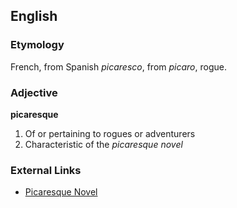 ==English==
===Etymology===
French, from Spanish ''picaresco'', from ''picaro'', rogue.

===Adjective===
'''picaresque'''
# Of or pertaining to rogues or adventurers
# Characteristic of the ''picaresque novel''
===External Links===
*[[w:picaresque novel|Picaresque Novel]]